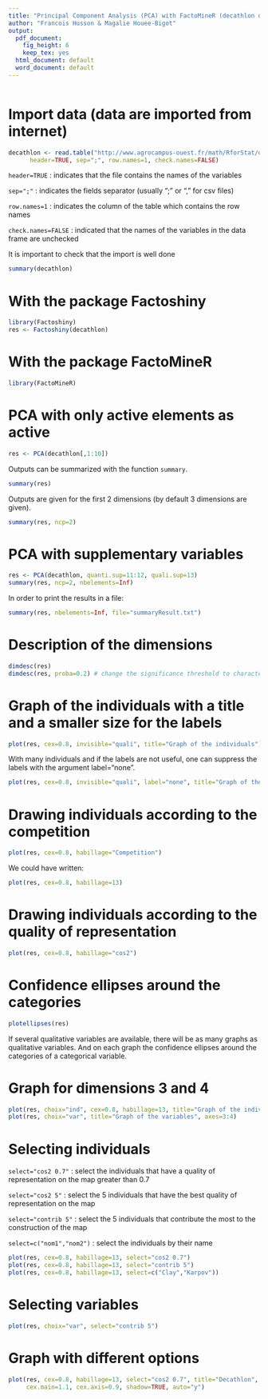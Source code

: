 ```yaml
---
title: "Principal Component Analysis (PCA) with FactoMineR (decathlon dataset)"
author: "Francois Husson & Magalie Houee-Bigot"
output:
  pdf_document:
    fig_height: 6
    keep_tex: yes
  html_document: default
  word_document: default
---
```

```r

```


# Import data (data are imported from internet)

```r
decathlon <- read.table("http://www.agrocampus-ouest.fr/math/RforStat/decathlon.csv", 
      header=TRUE, sep=";", row.names=1, check.names=FALSE)
```
```header=TRUE``` : indicates that the file contains the names of the variables

```sep=";"``` : indicates the fields separator (usually ";" or "," for csv files)

```row.names=1``` : indicates the column of the table which contains the row names

```check.names=FALSE``` : indicated that the names of the variables in the data frame are unchecked

It is important to check that the import is well done

```r
summary(decathlon)
```

# With the package Factoshiny
```r
library(Factoshiny)
res <- Factoshiny(decathlon)
```

# With the package FactoMineR
```r
library(FactoMineR)
```

# PCA with only active elements as active
```r
res <- PCA(decathlon[,1:10])
```

Outputs can be summarized with the function ```summary```. 

```r
summary(res)
```

Outputs are given for the first 2 dimensions (by default 3 dimensions are given).

```r
summary(res, ncp=2)
```

# PCA with supplementary variables
```r
res <- PCA(decathlon, quanti.sup=11:12, quali.sup=13)
summary(res, ncp=2, nbelements=Inf)
```
In order to print the results in a file:
```r
summary(res, nbelements=Inf, file="summaryResult.txt")
```

# Description of the dimensions
```r
dimdesc(res)
dimdesc(res, proba=0.2) # change the significance threshold to characterize the dimension
```

# Graph of the individuals with a title and a smaller size for the labels
```r
plot(res, cex=0.8, invisible="quali", title="Graph of the individuals")
```

With many individuals and if the labels are not useful, one can suppress the labels with the argument label="none".

```r
plot(res, cex=0.8, invisible="quali", label="none", title="Graph of the individuals")
```

# Drawing individuals according to the competition
```r
plot(res, cex=0.8, habillage="Competition")
```

We could have written:
```r
plot(res, cex=0.8, habillage=13)
```

# Drawing individuals according to the quality of representation
```r
plot(res, cex=0.8, habillage="cos2")
```
\newpage

# Confidence ellipses around the categories
```r
plotellipses(res)
```

If several qualitative variables are available, there will be as many graphs as qualitative variables. And on each graph the confidence ellipses around the categories of a categorical variable.

\newpage

# Graph for dimensions 3 and 4
```r
plot(res, choix="ind", cex=0.8, habillage=13, title="Graph of the individuals", axes=3:4)
plot(res, choix="var", title="Graph of the variables", axes=3:4)
```

\newpage

# Selecting individuals

```select="cos2 0.7"``` : select the individuals that have a quality of representation on the map greater than 0.7

```select="cos2 5"``` : select the 5 individuals that have the best quality of representation on the map

```select="contrib 5"``` : select the 5 individuals that contribute the most to the construction of the map

```select=c("nom1","nom2")``` : select the individuals by their name

```r
plot(res, cex=0.8, habillage=13, select="cos2 0.7")
plot(res, cex=0.8, habillage=13, select="contrib 5")
plot(res, cex=0.8, habillage=13, select=c("Clay","Karpov"))
```

# Selecting variables
```r
plot(res, choix="var", select="contrib 5")
```

\newpage

# Graph with different options
```r
plot(res, cex=0.8, habillage=13, select="cos2 0.7", title="Decathlon", 
     cex.main=1.1, cex.axis=0.9, shadow=TRUE, auto="y")
```